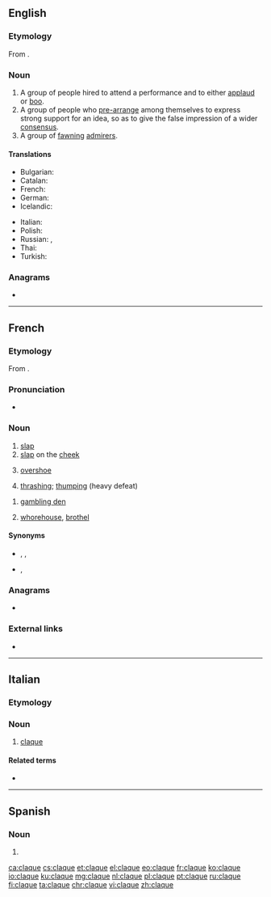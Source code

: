 {{also|Claque|claqué}}
==English==

===Etymology===
From {{etyl|fr|en}} {{m|fr|claquer||to clap one's hands}}.

===Noun===
{{en-noun}}

# A group of people hired to attend a performance and to either [[applaud]] or [[boo]].
# A group of people who [[pre-arrange]] among themselves to express strong support for an idea, so as to give the false impression of a wider [[consensus]].
# A group of [[fawning]] [[admirer]]s.

====Translations====
{{trans-top|people hired to applaud or boo}}
* Bulgarian: {{t+|bg|клакьори|p}}
* Catalan: {{t|ca|claca|f}}
* French: {{t+|fr|claque|f}}
* German: {{t+|de|Claque|f}}
* Icelandic: {{t|is|klapplið|n}}
{{trans-mid}}
* Italian: {{t|it|claque|f}}
* Polish: {{t+|pl|klaka|f}}
* Russian: {{t+|ru|кла́ка|f}}, {{t+|ru|клакер|m-p|alt=кла́керы}}
* Thai: {{t+|th|หน้าม้า|tr=nâa-máa|sc=Thai}}
* Turkish: {{t+|tr|şakşakçı}}
{{trans-bottom}}

===Anagrams===
* {{l|en|calque}}

----

==French==

===Etymology===
From {{m|fr|claquer}}.

===Pronunciation===
* {{IPA|/klak/|lang=fr}}

===Noun===
{{fr-noun|f}}

# [[slap#English|slap]]
# [[slap#English|slap]] on the [[cheek]]
# {{lb|fr|Quebec}} [[overshoe]]
# {{lb|fr|sports}} [[thrashing]]; [[thumping]] (heavy defeat)

{{fr-noun|m}}

# {{lb|fr|slang}} [[gambling den]]
# {{lb|fr|slang}} [[whorehouse]], [[brothel]]

====Synonyms====
* {{sense|slap in the face or on the cheek}} {{l|fr|gifle}}, {{l|fr|baffe}}, {{l|fr|taloche}}
* {{sense|overshoe}} {{l|fr|shoe claque}}, {{l|fr|chouclaque}}

===Anagrams===
* {{l|fr|calque}}

===External links===
* {{R:TLFi}}

----

==Italian==

===Etymology===
{{etyl|fr|it}}

===Noun===
{{head|it|noun|g=f|invariable}}

# [[claque#English|claque]]

====Related terms====
* {{l|it|clacchista}}

----
==Spanish==

===Noun===
{{es-noun|f}}

# {{l|en|claque}}

[[ca:claque]]
[[cs:claque]]
[[et:claque]]
[[el:claque]]
[[eo:claque]]
[[fr:claque]]
[[ko:claque]]
[[io:claque]]
[[ku:claque]]
[[mg:claque]]
[[nl:claque]]
[[pl:claque]]
[[pt:claque]]
[[ru:claque]]
[[fi:claque]]
[[ta:claque]]
[[chr:claque]]
[[vi:claque]]
[[zh:claque]]
